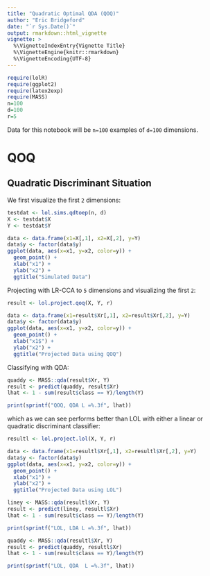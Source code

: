 ```yaml
---
title: "Quadratic Optimal QDA (QOQ)"
author: "Eric Bridgeford"
date: "`r Sys.Date()`"
output: rmarkdown::html_vignette
vignette: >
  %\VignetteIndexEntry{Vignette Title}
  %\VignetteEngine{knitr::rmarkdown}
  %\VignetteEncoding{UTF-8}
---
```


```r
require(lolR)
require(ggplot2)
require(latex2exp)
require(MASS)
n=100
d=100
r=5
```

Data for this notebook will be `n=100` examples of `d=100` dimensions.

# QOQ

## Quadratic Discriminant Situation

We first visualize the first `2` dimensions:

```r
testdat <- lol.sims.qdtoep(n, d)
X <- testdat$X
Y <- testdat$Y

data <- data.frame(x1=X[,1], x2=X[,2], y=Y)
data$y <- factor(data$y)
ggplot(data, aes(x=x1, y=x2, color=y)) +
  geom_point() +
  xlab("x1") +
  ylab("x2") +
  ggtitle("Simulated Data")
```

Projecting with LR-CCA to `5` dimensions and visualizing the first `2`:

```r
result <- lol.project.qoq(X, Y, r)

data <- data.frame(x1=result$Xr[,1], x2=result$Xr[,2], y=Y)
data$y <- factor(data$y)
ggplot(data, aes(x=x1, y=x2, color=y)) +
  geom_point() +
  xlab("x1$") +
  ylab("x2") +
  ggtitle("Projected Data using QOQ")
```

Classifying with QDA:

```r
quaddy <- MASS::qda(result$Xr, Y)
result <- predict(quaddy, result$Xr)
lhat <- 1 - sum(result$class == Y)/length(Y)

print(sprintf("QOQ, QDA L =%.3f", lhat))
```

which as we can see performs better than LOL with either a linear or quadratic discriminant classifier:

```r
resultl <- lol.project.lol(X, Y, r)

data <- data.frame(x1=resultl$Xr[,1], x2=resultl$Xr[,2], y=Y)
data$y <- factor(data$y)
ggplot(data, aes(x=x1, y=x2, color=y)) +
  geom_point() +
  xlab("x1") +
  ylab("x2") +
  ggtitle("Projected Data using LOL")
```

```r
liney <- MASS::qda(resultl$Xr, Y)
result <- predict(liney, resultl$Xr)
lhat <- 1 - sum(result$class == Y)/length(Y)

print(sprintf("LOL, LDA L =%.3f", lhat))

quaddy <- MASS::qda(resultl$Xr, Y)
result <- predict(quaddy, resultl$Xr)
lhat <- 1 - sum(result$class == Y)/length(Y)

print(sprintf("LOL, QDA  L =%.3f", lhat))
```
